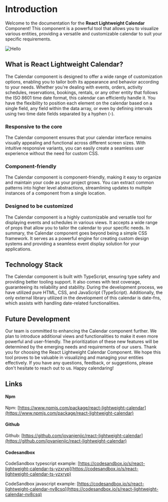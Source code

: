 # Introduction
 
Welcome to the documentation for the **React Lightweight Calendar** Component! This component is a powerful tool that allows you to visualize various entities, providing a versatile and customizable calendar to suit your specific requirements.

![Hello](../assets/images/to-gif.gif)

## What is React Lightweight Calendar?

The Calendar component is designed to offer a wide range of customization options, enabling you to tailor both its appearance and behavior according to your needs.
Whether you're dealing with events, orders, activity schedules, reservations, bookings, rentals, or any other entity that follows the ISO 8601 time date format, this calendar can efficiently handle it. You have the flexibility to position each element on the calendar based on
a single field, any field within the data array, or even by defining intervals using two time date fields separated by a hyphen (-).

### Responsive to the core
The Calendar component ensures that your calendar interface remains visually appealing and functional across different screen sizes. With intuitive responsive variants, you can easily create a seamless user experience without the need for custom CSS.

### Component-friendly
The Calendar component is component-friendly, making it easy to organize and maintain your code as your project grows. You can extract common patterns into higher level abstractions, streamlining updates to multiple instances of a component from a single location.

### Designed to be customized
The Calendar component is a highly customizable and versatile tool for displaying events and schedules in various views. It accepts a wide range of props that allow you to tailor the calendar to your specific needs.
In summary, the Calendar component goes beyond being a simple CSS framework. It serves as a powerful engine for creating custom design systems and providing a seamless event display solution for your applications.

## Technology Stack

The Calendar component is built with TypeScript, ensuring type safety and providing better tooling support. It also comes with test coverage, guaranteeing its reliability and stability. During the development process, we have utilized pure HTML, CSS, and JavaScript (TypeScript).
Additionally, the only external library utilized in the development of this calendar is date-fns, which assists with handling date-related functionalities.

## Future Development

Our team is committed to enhancing the Calendar component further. We plan to introduce additional views and functionalities to make it even more powerful and user-friendly.
The prioritization of these new features will be determined by the emerging needs and requirements of our users.
Thank you for choosing the React Lightweight Calendar Component. We hope this tool proves to be valuable in visualizing and managing your entities effectively. If you have any questions, feedback, or suggestions, please don't hesitate to reach out to us.
Happy calendaring!

## Links

#### Npm

Npm: [https://www.npmjs.com/package/react-lightweight-calendar](https://www.npmjs.com/package/react-lightweight-calendar)

#### Github

Github: [https://github.com/jovanjenjic/react-lightweight-calendar](https://github.com/jovanjenjic/react-lightweight-calendar)

#### Codesandbox

CodeSandbox typescript example: [https://codesandbox.io/s/react-lightweight-calendar-ts-yzxryp](https://codesandbox.io/s/react-lightweight-calendar-ts-yzxryp)

CodeSandbox javascript example: [https://codesandbox.io/s/react-lightweight-calendar-nv8csq](https://codesandbox.io/s/react-lightweight-calendar-nv8csq)

